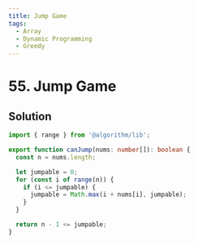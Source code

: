 ```yaml
---
title: Jump Game
tags:
  - Array
  - Dynamic Programming
  - Greedy
---
```


# 55. Jump Game

<Badges>
  <LevelBadge level="medium" />
  <TopicBadge name="Array" slug="array" />
  <TopicBadge name="Dynamic Programming" slug="dynamic-programming" />
  <TopicBadge name="Greedy" slug="greedy" />
</Badges>

## Solution

```typescript filename="solution.ts" copy
import { range } from '@algorithm/lib';

export function canJump(nums: number[]): boolean {
  const n = nums.length;

  let jumpable = 0;
  for (const i of range(n)) {
    if (i <= jumpable) {
      jumpable = Math.max(i + nums[i], jumpable);
    }
  }

  return n - 1 <= jumpable;
}
```

<ProblemLink
  codingSite="leetcode"
  href="https://leetcode.com/problems/jump-game"
  title="Jump Game"
/>
